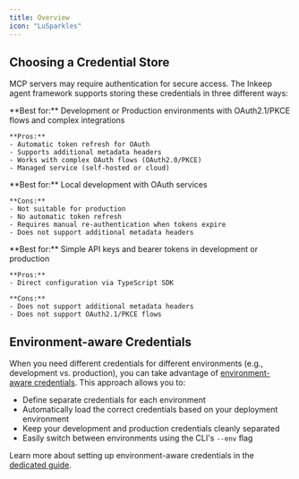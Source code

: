 ```yaml
---
title: Overview
icon: "LuSparkles"
---
```


## Choosing a Credential Store

MCP servers may require authentication for secure access. The Inkeep agent framework supports storing these credentials in three different ways:

<Cards>
  <Card title="Nango Store (Recommended)" icon="LuCloud" href="/typescript-sdk/credentials/nango">
    **Best for:** Development or Production environments with OAuth2.1/PKCE flows and complex integrations
    
    **Pros:**
    - Automatic token refresh for OAuth
    - Supports additional metadata headers
    - Works with complex OAuth flows (OAuth2.0/PKCE)
    - Managed service (self-hosted or cloud)
    
  </Card>

  <Card title="Keychain Store (Default)" icon="LuLock" href="/typescript-sdk/credentials/keychain">
    **Best for:** Local development with OAuth services
      
    **Cons:**
    - Not suitable for production
    - No automatic token refresh
    - Requires manual re-authentication when tokens expire
    - Does not support additional metadata headers
  </Card>

  <Card title="Environment Variables" icon="LuDatabase" href="/typescript-sdk/credentials/environment-variables">
    **Best for:** Simple API keys and bearer tokens in development or production
    
    **Pros:**
    - Direct configuration via TypeScript SDK
    
    **Cons:**
    - Does not support additional metadata headers
    - Does not support OAuth2.1/PKCE flows
  </Card>
  
</Cards>

## Environment-aware Credentials

When you need different credentials for different environments (e.g., development vs. production), you can take advantage of [environment-aware credentials](/typescript-sdk/credentials/env-aware-credentials). This approach allows you to:

- Define separate credentials for each environment
- Automatically load the correct credentials based on your deployment environment
- Keep your development and production credentials cleanly separated
- Easily switch between environments using the CLI's `--env` flag

Learn more about setting up environment-aware credentials in the [dedicated guide](/typescript-sdk/credentials/env-aware-credentials).